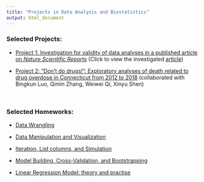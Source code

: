 ```yaml
---
title: "Projects in Data Analysis and Biostatistics"
output: html_document
---
```


### Selected Projects:

* [Project 1: Investigation for validity of data analyses in a published article on *Nature Scientific Reports* ](p8105_mtp_jc5314.html) (Click to view the investigated [article](https://www.nature.com/articles/s41598-018-21625-1))

* [Project 2: "Don't do drugs!": Exploratory analyses of death related to drug overdose in Connecticut from 2012 to 2018](https://jesse925.github.io/p8105_final_project/) (collaborated with Bingkun Luo, Qimin Zhang, Weiwei Qi, Xinyu Shen)

</br>

### Selected Homeworks:

* [Data Wrangling](https://github.com/Jesse925/p8105_hw2_jc5314/blob/master/P8105_hw2.md)

* [Data Manipulation and Visualization](https://github.com/Jesse925/p8105_hw3_jc5314/blob/master/p8105_hw3_jc5314.md)

* [Iteration, List columns, and Simulation](https://github.com/Jesse925/p8105_hw5_jc5314/blob/master/p8105_hw5_jc5314.md)

* [Model Building, Cross-Validation, and Bootstrapping](https://github.com/Jesse925/p8105_hw6_jc5314/blob/master/p8105_hw6_jc5314.md)

* [Linear Regression Model: theory and practise](Junxian_Chen_HW4.html)